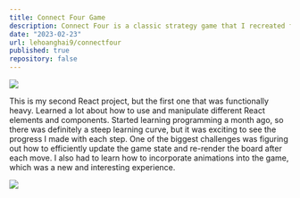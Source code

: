 ```yaml
---
title: Connect Four Game
description: Connect Four is a classic strategy game that I recreated for the web, allowing players to enjoy it anytime, anywhere with their friends.
date: "2023-02-23"
url: lehoanghai9/connectfour
published: true
repository: false
---
```



[![](/projects/connectfour1.png)](https://lehoanghai9.github.io/)

This is my second React project, but the first one that was functionally heavy. Learned a lot about how to use and manipulate different React elements and components. Started learning programming a month ago, so there was definitely a steep learning curve, but it was exciting to see the progress I made with each step. One of the biggest challenges was figuring out how to efficiently update the game state and re-render the board after each move. I also had to learn how to incorporate animations into the game, which was a new and interesting experience.

![](/projects/connectfour2.png)
